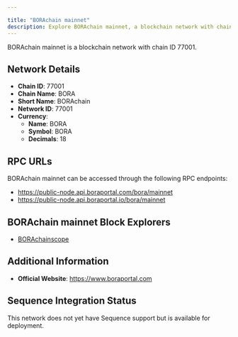 ```yaml
---

title: "BORAchain mainnet"
description: Explore BORAchain mainnet, a blockchain network with chain ID 77001. Learn about its native currency, BORA, and how to interact with the network.
---
```




BORAchain mainnet is a blockchain network with chain ID 77001.

## Network Details

- **Chain ID**: 77001
- **Chain Name**: BORA
- **Short Name**: BORAchain
- **Network ID**: 77001
- **Currency**: 
  - **Name**: BORA
  - **Symbol**: BORA
  - **Decimals**: 18

## RPC URLs

BORAchain mainnet can be accessed through the following RPC endpoints:

- https://public-node.api.boraportal.com/bora/mainnet
- https://public-node.api.boraportal.io/bora/mainnet

## BORAchain mainnet Block Explorers

- [BORAchainscope](https://scope.boraportal.com)

## Additional Information

- **Official Website**: https://www.boraportal.com

## Sequence Integration Status

This network does not yet have Sequence support but is available for deployment.
